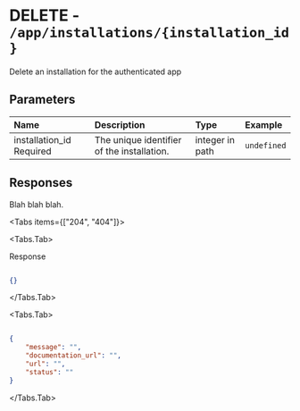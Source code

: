 
# DELETE - `/app/installations/{installation_id}`

Delete an installation for the authenticated app

## Parameters

| Name | Description | Type | Example |
| :---- | :---- | :---- | :---- |
| installation_id <span class="bg-blue-100 text-blue-800 text-xs font-medium me-2 px-2.5 py-0.5 rounded dark:bg-blue-900 dark:text-blue-300">Required</span> | The unique identifier of the installation. | integer in path | `undefined` |

## Responses

Blah blah blah.

<Tabs items={["204", "404"]}>

<Tabs.Tab>

Response

```json

{}

```

</Tabs.Tab>

<Tabs.Tab>



```json

{
    "message": "",
    "documentation_url": "",
    "url": "",
    "status": ""
}

```

</Tabs.Tab>

</Tabs>